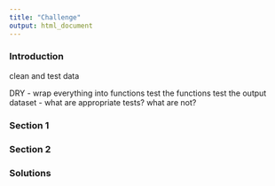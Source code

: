 ```yaml
---
title: "Challenge"
output: html_document
---
```


### Introduction

clean and test data

DRY - wrap everything into functions
test the functions
test the output dataset - what are appropriate tests? what are not?

### Section 1

### Section 2

### Solutions
